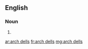 ==English==

===Noun===
{{head|en|plural|head=[[arch]] [[dell]]s}}

# {{plural of|arch dell|lang=en}}

[[ar:arch dells]]
[[fr:arch dells]]
[[mg:arch dells]]